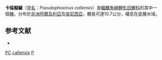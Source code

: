 {{Speciesbox
| name = 卡倫擬鱥
| image = Pseudophoxinus Callensis.PNG
| status = DD
| status_system = IUCN3.1
| genus = Pseudophoxinus
| species = callensis
| authority = [[Guichenot|Guichenot]], 1850
| synonyms = *''Acanthobrama callensis''<br /><small>Guichenot, 1850</small> 
*''Alburnus callensis''<br /><small>Guichenot, 1850</small> 
*''Leuciscus callensis''<br /><small>Guichenot, 1850</small> 
*''Leuciscus chaignoni''<br /><small>Vaillant, 1904</small> 
*''Leuciscus guichenoti''<br /><small>Pellegrin, 1920</small> 
*''Phoxinellus chaignoni''<br /><small>Vaillant, 1904</small> 
*''Phoxinellus guichenoti''<br /><small>Pellegrin, 1920</small> 
*''Pseudophoxinux guichenoti''<br /><small>Pellegrin, 1920</small> 
}}
'''卡倫擬鱥'''（[[学名|学名]]：''Pseudophoxinus callensis''）是[[輻鰭魚綱|輻鰭魚綱]][[鯉形目|鯉形目]][[鯉科|鯉科]]的其中一個[[種|種]]，分布於[[非洲|非洲]][[阿爾及利亞|阿爾及利亞]]及[[突尼西亞|突尼西亞]]，體長可達10.7公分，棲息在底層水域。

==参考文献==
*{{FishBase_species|genus=Pseudophoxinus|species=callensis|year=2011|month=12}}
{{Taxonbar|from=Q2698495}}

[[Category:IUCN红色名录数据缺乏物种|PC]]
[[Category:擬鱥屬|callensis]]
[[Category:1850年描述的魚類|P]]